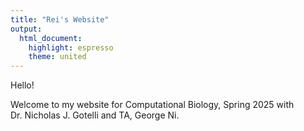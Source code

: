 ```yaml
---
title: "Rei's Website"
output:
  html_document:
    highlight: espresso
    theme: united
---
```


Hello! 

Welcome to my website for Computational Biology, Spring 2025 with Dr. Nicholas J. Gotelli and TA, George Ni.
